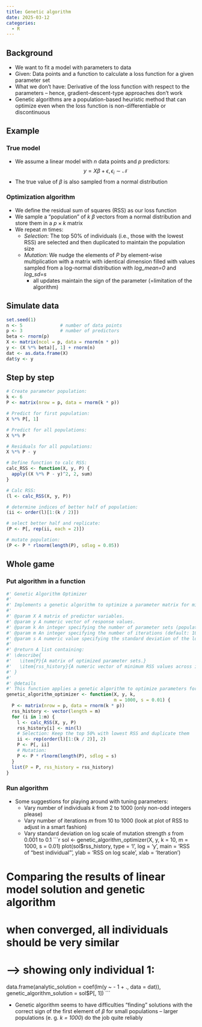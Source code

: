 ```yaml
---
title: Genetic algorithm
date: 2025-03-12
categories:
  - R
---
```

## Background
* We want to fit a model with parameters to data
* Given: Data points and a function to calculate a loss function for a given parameter set
* What we don't have: Derivative of the loss function with respect to the parameters -- hence, gradient-descent-type approaches don't work
* Genetic algorithms are a population-based heuristic method that can optimize even when the loss function is non-differentiable or discontinuous

## Example
### True model
* We assume a linear model with $n$ data points and $p$ predictors:
$$
y = X\beta + \epsilon, \epsilon_i \sim \mathcal{N}
$$
* The true value of $\beta$ is also sampled from a normal distribution

### Optimization algorithm
* We define the residual sum of squares (RSS) as our loss function
* We sample a "population" of $k$  $\beta$ vectors from a normal distribution and store them in a $p \times k$ matrix 
* We repeat $m$ times:
  * *Selection*: The top 50% of individuals (i.e., those with the lowest RSS) are selected and then duplicated to maintain the population size
  * *Mutation*: We nudge the elements of $P$ by element-wise multiplication with a matrix with identical dimension filled with values sampled from a log-normal distribution with *log_mean=0* and *log_sd=s*
    * all updates maintain the sign of the parameter (=limitation of the algorithm)

## Simulate data
```r
set.seed(1)
n <- 5              # number of data points
p <- 3              # number of predictors
beta <- rnorm(p)    
X <- matrix(ncol = p, data = rnorm(n * p))
y <- (X %*% beta)[, 1] + rnorm(n)
dat <- as.data.frame(X)
dat$y <- y
```

## Step by step
```r
# Create parameter population:
k <- 6
P <- matrix(nrow = p, data = rnorm(k * p))

# Predict for first population:
X %*% P[, 1]

# Predict for all populations:
X %*% P

# Residuals for all populations:
X %*% P - y

# Define function to calc RSS:
calc_RSS <- function(X, y, P) {
  apply((X %*% P - y)^2, 2, sum)
}

# Calc RSS:
(l <- calc_RSS(X, y, P))

# determine indices of better half of population:
(ii <- order(l)[1:(k / 2)])

# select better half and replicate:
(P <- P[, rep(ii, each = 2)])

# mutate population:
(P <- P * rlnorm(length(P), sdlog = 0.05))
```


## Whole game
### Put algorithm in a function
```r
#' Genetic Algorithm Optimizer
#'
#' Implements a genetic algorithm to optimize a parameter matrix for minimizing residual sum of squares (RSS).
#'
#' @param X A matrix of predictor variables.
#' @param y A numeric vector of response values.
#' @param k An integer specifying the number of parameter sets (population size).
#' @param m An integer specifying the number of iterations (default: 1000).
#' @param s A numeric value specifying the standard deviation of the log-normal mutation factor (default: 0.01).
#'
#' @return A list containing:
#' \describe{
#'   \item{P}{A matrix of optimized parameter sets.}
#'   \item{rss_history}{A numeric vector of minimum RSS values across iterations.}
#' }
#'
#' @details
#' This function applies a genetic algorithm to optimize parameters for a given dataset. It initializes a random population of parameters, evaluates the RSS, selects the best-performing half of the population, duplicates them, and applies mutations.
genetic_algorithm_optimizer <- function(X, y, k, 
                                        m = 1000, s = 0.01) {
  P <- matrix(nrow = p, data = rnorm(k * p)) 
  rss_history <- vector(length = m)
  for (i in 1:m) {
    l <- calc_RSS(X, y, P)
    rss_history[i] <- min(l)
    # Selection: Keep the top 50% with lowest RSS and duplicate them
    ii <- rep(order(l)[1:(k / 2)], 2)
    P <- P[, ii]
    # Mutation:
    P <- P * rlnorm(length(P), sdlog = s)
  }
  list(P = P, rss_history = rss_history)
}
```

### Run algorithm
* Some suggestions for playing around with tuning parameters:
  * Vary number of individuals $k$ from 2 to 1000 (only non-odd integers please)
  * Vary number of iterations $m$ from 10 to 1000 (look at plot of RSS to adjust in a smart fashion)
  * Vary standard deviation on log scale of mutation strength $s$ from 0.001 to 0.1
```r
sol <- genetic_algorithm_optimizer(X, y, 
                                   k = 10,
                                   m = 1000, 
                                   s = 0.01)
plot(sol$rss_history, 
     type = 'l', 
     log = 'y', 
     main = 'RSS of "best individual"', 
     ylab = 'RSS on log scale', 
     xlab = 'Iteration')

# Comparing the results of linear model solution and genetic algorithm
# when converged, all individuals should be very similar 
# --> showing only individual 1:
data.frame(analytic_solution = coef(lm(y ~ - 1 + ., data = dat)), 
           genetic_algorithm_solution = sol$P[, 1]) 
```

* Genetic algorithm seems to have difficulties "finding" solutions with the correct sign of the first element of $\beta$ for small populations -- larger populations (e. g. *k = 1000*) do the job quite reliably
